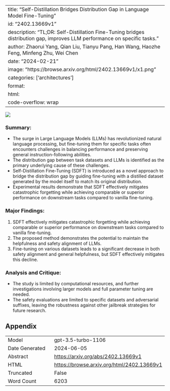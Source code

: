
---
title: "Self-Distillation Bridges Distribution Gap in Language Model Fine-Tuning"
id: "2402.13669v1"
description: "TL;DR: Self-Distillation Fine-Tuning bridges distribution gap, improves LLM performance on specific tasks."
author: Zhaorui Yang, Qian Liu, Tianyu Pang, Han Wang, Haozhe Feng, Minfeng Zhu, Wei Chen
date: "2024-02-21"
image: "https://browse.arxiv.org/html/2402.13669v1/x1.png"
categories: ['architectures']
format:
  html:
    code-overflow: wrap
---

![](https://browse.arxiv.org/html/2402.13669v1/x1.png)

### Summary:
- The surge in Large Language Models (LLMs) has revolutionized natural language processing, but fine-tuning them for specific tasks often encounters challenges in balancing performance and preserving general instruction-following abilities.
- The distribution gap between task datasets and LLMs is identified as the primary underlying cause of these challenges.
- Self-Distillation Fine-Tuning (SDFT) is introduced as a novel approach to bridge the distribution gap by guiding fine-tuning with a distilled dataset generated by the model itself to match its original distribution.
- Experimental results demonstrate that SDFT effectively mitigates catastrophic forgetting while achieving comparable or superior performance on downstream tasks compared to vanilla fine-tuning.

### Major Findings:
1. SDFT effectively mitigates catastrophic forgetting while achieving comparable or superior performance on downstream tasks compared to vanilla fine-tuning.
2. The proposed method demonstrates the potential to maintain the helpfulness and safety alignment of LLMs.
3. Fine-tuning on various datasets leads to a significant decrease in both safety alignment and general helpfulness, but SDFT effectively mitigates this decline.

### Analysis and Critique:
- The study is limited by computational resources, and further investigations involving larger models and full parameter tuning are needed.
- The safety evaluations are limited to specific datasets and adversarial suffixes, leaving the robustness against other jailbreak strategies for future research.

## Appendix

|          |          |
|----------|----------|
| Model     | gpt-3.5-turbo-1106       |
| Date Generated     | 2024-06-05       |
| Abstract | [https://arxiv.org/abs/2402.13669v1](https://arxiv.org/abs/2402.13669v1)        |
| HTML     | [https://browse.arxiv.org/html/2402.13669v1](https://browse.arxiv.org/html/2402.13669v1)       |
| Truncated       | False       |
| Word Count       | 6203       |